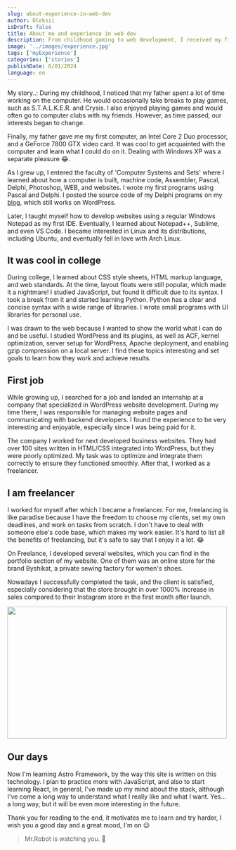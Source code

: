 ```yaml
---
slug: about-experience-in-web-dev
author: Oleksii
isDraft: false
title: About me and experience in web dev
description: From childhood gaming to web development, I received my first computer, delved into Pascal, Delphi, and web tech. Evolved through jobs, freelancing, and now exploring Astro Framework. Exciting journey ahead! 🚀
image: '../images/experience.jpg'
tags: ['myExperience']
categories: ['stories']
publishDate: 6/01/2024
language: en
---
```


My story..: During my childhood, I noticed that my father spent a lot of time working on the computer. He would occasionally take breaks to play games, such as S.T.A.L.K.E.R. and Crysis. I also enjoyed playing games and would often go to computer clubs with my friends. However, as time passed, our interests began to change. 
 

Finally, my father gave me my first computer, an Intel Core 2 Duo processor, and a GeForce 7800 GTX video card. It was cool to get acquainted with the computer and learn what I could do on it. Dealing with Windows XP was a separate pleasure 😂. 

As I grew up, I entered the faculty of 'Computer Systems and Sets' where I learned about how a computer is built, machine code, Assembler, Pascal, Delphi, Photoshop, WEB, and websites.
I wrote my first programs using Pascal and Delphi. I posted the source code of my Delphi programs on my [blog](https://freeexpa.wordpress.com/), which still works on WordPress.
 

Later, I taught myself how to develop websites using a regular Windows Notepad as my first IDE. Eventually, I learned about Notepad++, Sublime, and even VS Code. 
I became interested in Linux and its distributions, including Ubuntu, and eventually fell in love with Arch Linux. 
 

## It was cool in college
During college, I learned about CSS style sheets, HTML markup language, and web standards. At the time, layout floats were still popular, which made it a nightmare!  I studied JavaScript, but found it difficult due to its syntax. I took a break from it and started learning Python. Python has a clear and concise syntax with a wide range of libraries. I wrote small programs with UI libraries for personal use.
 

I was drawn to the web because I wanted to show the world what I can do and be useful. 
I studied WordPress and its plugins, as well as ACF, kernel optimization, server setup for WordPress, Apache deployment, and enabling gzip compression on a local server. 
I find these topics interesting and set goals to learn how they work and achieve results.
 

## First job
While growing up, I searched for a job and landed an internship at a company that specialized in WordPress website development. During my time there, I was responsible for managing website pages and communicating with backend developers. I found the experience to be very interesting and enjoyable, especially since I was being paid for it.
 

The company I worked for next developed business websites. They had over 100 sites written in HTML/CSS integrated into WordPress, but they were poorly optimized. My task was to optimize and integrate them correctly to ensure they functioned smoothly. After that, I worked as a freelancer. 
 

## I am freelancer
I worked for myself after which I became a freelancer. For me, freelancing is like paradise because I have the freedom to choose my clients, set my own deadlines, and work on tasks from scratch. 
I don't have to deal with someone else's code base, which makes my work easier. It's hard to list all the benefits of freelancing, but it's safe to say that I enjoy it a lot. 😂
 

On Freelance, I developed several websites, which you can find in the portfolio section of my website. One of them was an online store for the brand Byshikat, a private sewing factory for women's shoes. 

Nowadays I successfully completed the task, and the client is satisfied, especially considering that the store brought in over 1000% increase in sales compared to their Instagram store in the first month after launch.

<div class="horizontal-line"></div> 

<img class="mb-5 rounded-xl" src="https://media1.giphy.com/media/v1.Y2lkPTc5MGI3NjExNHlrcWNoM3h3a3J4ZXptcm83OGlrM2xvMHQyNTczbDF6OHo4NWljcSZlcD12MV9pbnRlcm5hbF9naWZfYnlfaWQmY3Q9Zw/RPwrO4b46mOdy/giphy.gif" width="500px" height="300px" />
 

## Our days
Now I'm learning Astro Framework, by the way this site is written on this technology. I plan to practice more with JavaScript, and also to start learning React, in general, I've made up my mind about the stack, although I've come a long way to understand what I really like and what I want. Yes... a long way, but it will be even more interesting in the future.
 

Thank you for reading to the end, it motivates me to learn and try harder, I wish you a good day and a great mood, I'm on 😉
 

> Mr.Robot is watching you. 🧐